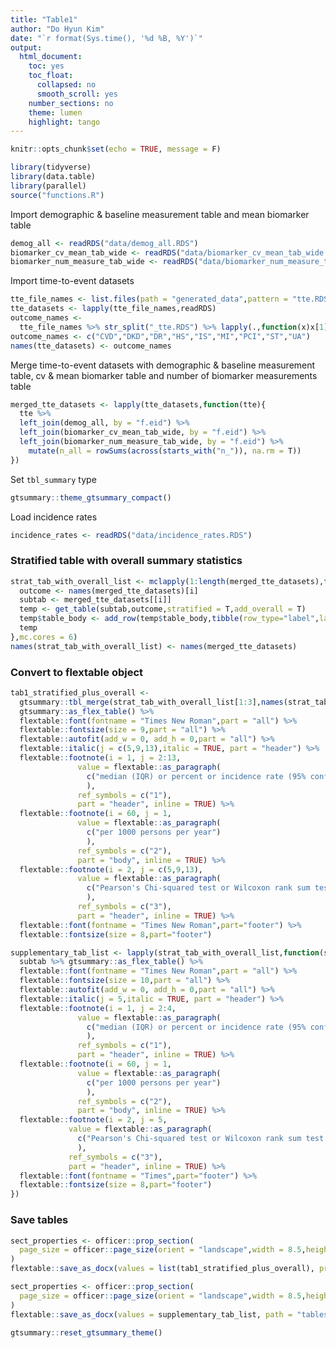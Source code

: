 ```yaml
---
title: "Table1"
author: "Do Hyun Kim"
date: "`r format(Sys.time(), '%d %B, %Y')`"
output:
  html_document:
    toc: yes
    toc_float:
      collapsed: no
      smooth_scroll: yes
    number_sections: no
    theme: lumen
    highlight: tango
---
```


```r
knitr::opts_chunk$set(echo = TRUE, message = F)
```

```r
library(tidyverse)
library(data.table)
library(parallel)
source("functions.R")
```

Import demographic & baseline measurement table and mean biomarker table
```r
demog_all <- readRDS("data/demog_all.RDS")
biomarker_cv_mean_tab_wide <- readRDS("data/biomarker_cv_mean_tab_wide.RDS")
biomarker_num_measure_tab_wide <- readRDS("data/biomarker_num_measure_tab_wide.RDS")
```

Import time-to-event datasets
```r
tte_file_names <- list.files(path = "generated_data",pattern = "tte.RDS",full.names = T)
tte_datasets <- lapply(tte_file_names,readRDS)
outcome_names <- 
  tte_file_names %>% str_split("_tte.RDS") %>% lapply(.,function(x)x[1]) %>% unlist
outcome_names <- c("CVD","DKD","DR","HS","IS","MI","PCI","ST","UA")
names(tte_datasets) <- outcome_names
```

Merge time-to-event datasets with demographic & baseline measurement table, cv & mean biomarker table and number of biomarker measurements table
```r
merged_tte_datasets <- lapply(tte_datasets,function(tte){
  tte %>% 
  left_join(demog_all, by = "f.eid") %>% 
  left_join(biomarker_cv_mean_tab_wide, by = "f.eid") %>%
  left_join(biomarker_num_measure_tab_wide, by = "f.eid") %>%
    mutate(n_all = rowSums(across(starts_with("n_")), na.rm = T))
})
```

Set `tbl_summary` type
```r
gtsummary::theme_gtsummary_compact()
```

Load incidence rates
```r
incidence_rates <- readRDS("data/incidence_rates.RDS")
```

### Stratified table with overall summary statistics
```r
strat_tab_with_overall_list <- mclapply(1:length(merged_tte_datasets),function(i){
  outcome <- names(merged_tte_datasets)[i]
  subtab <- merged_tte_datasets[[i]]
  temp <- get_table(subtab,outcome,stratified = T,add_overall = T)
  temp$table_body <- add_row(temp$table_body,tibble(row_type="label",label="Incidence rate",stat_0 = incidence_rates[outcome]))
  temp
},mc.cores = 6)
names(strat_tab_with_overall_list) <- names(merged_tte_datasets)
```

### Convert to flextable object
```r
tab1_stratified_plus_overall <- 
  gtsummary::tbl_merge(strat_tab_with_overall_list[1:3],names(strat_tab_with_overall_list)[1:3]) %>%
  gtsummary::as_flex_table() %>% 
  flextable::font(fontname = "Times New Roman",part = "all") %>%
  flextable::fontsize(size = 9,part = "all") %>%
  flextable::autofit(add_w = 0, add_h = 0,part = "all") %>%
  flextable::italic(j = c(5,9,13),italic = TRUE, part = "header") %>%
  flextable::footnote(i = 1, j = 2:13,
               value = flextable::as_paragraph(
                 c("median (IQR) or percent or incidence rate (95% confidence interval)")
                 ),
               ref_symbols = c("1"),
               part = "header", inline = TRUE) %>% 
  flextable::footnote(i = 60, j = 1,
               value = flextable::as_paragraph(
                 c("per 1000 persons per year")
                 ),
               ref_symbols = c("2"),
               part = "body", inline = TRUE) %>%
  flextable::footnote(i = 2, j = c(5,9,13),
               value = flextable::as_paragraph(
                 c("Pearson's Chi-squared test or Wilcoxon rank sum test ")
                 ),
               ref_symbols = c("3"),
               part = "header", inline = TRUE) %>%
  flextable::font(fontname = "Times New Roman",part="footer") %>%
  flextable::fontsize(size = 8,part="footer")
```

```r
supplementary_tab_list <- lapply(strat_tab_with_overall_list,function(subtab){
  subtab %>% gtsummary::as_flex_table() %>% 
  flextable::font(fontname = "Times New Roman",part = "all") %>%
  flextable::fontsize(size = 10,part = "all") %>%
  flextable::autofit(add_w = 0, add_h = 0,part = "all") %>%
  flextable::italic(j = 5,italic = TRUE, part = "header") %>%
  flextable::footnote(i = 1, j = 2:4,
               value = flextable::as_paragraph(
                 c("median (IQR) or percent or incidence rate (95% confidence interval)")
                 ),
               ref_symbols = c("1"),
               part = "header", inline = TRUE) %>% 
  flextable::footnote(i = 60, j = 1,
               value = flextable::as_paragraph(
                 c("per 1000 persons per year")
                 ),
               ref_symbols = c("2"),
               part = "body", inline = TRUE) %>%
  flextable::footnote(i = 2, j = 5,
             value = flextable::as_paragraph(
               c("Pearson's Chi-squared test or Wilcoxon rank sum test ")
               ),
             ref_symbols = c("3"),
             part = "header", inline = TRUE) %>%
  flextable::font(fontname = "Times",part="footer") %>%
  flextable::fontsize(size = 8,part="footer")
})
```

### Save tables
```r
sect_properties <- officer::prop_section(
  page_size = officer::page_size(orient = "landscape",width = 8.5,height = 14)
)
flextable::save_as_docx(values = list(tab1_stratified_plus_overall), pr_section = sect_properties, path = "tables/table1.docx")
```

```r
sect_properties <- officer::prop_section(
  page_size = officer::page_size(orient = "landscape",width = 8.5,height = 11)
)
flextable::save_as_docx(values = supplementary_tab_list, path = "tables/supplementary_table1.docx")
```

```r
gtsummary::reset_gtsummary_theme()
```

```r

```

